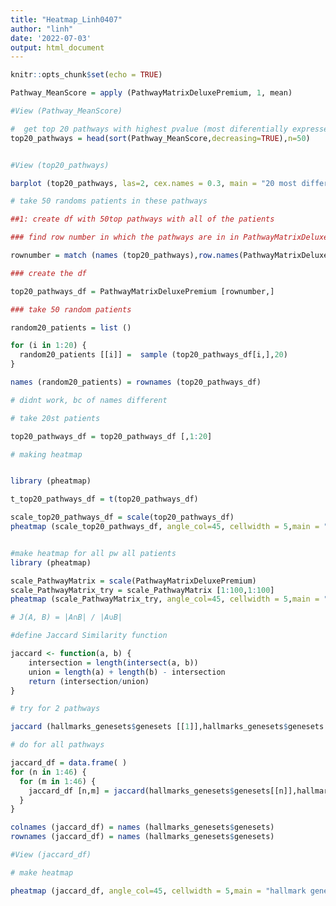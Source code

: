 ```yaml
---
title: "Heatmap_Linh0407"
author: "linh"
date: '2022-07-03'
output: html_document
---
```


```r
knitr::opts_chunk$set(echo = TRUE)
```

```r


Pathway_MeanScore = apply (PathwayMatrixDeluxePremium, 1, mean)

#View (Pathway_MeanScore)

```


```r

#  get top 20 pathways with highest pvalue (most diferentially expressed)
top20_pathways = head(sort(Pathway_MeanScore,decreasing=TRUE),n=50)


#View (top20_pathways)


```


```r

barplot (top20_pathways, las=2, cex.names = 0.3, main = "20 most differentially expressed pathways in all cancer types")


```


```r

# take 50 randoms patients in these pathways

##1: create df with 50top pathways with all of the patients

### find row number in which the pathways are in in PathwayMatrixDeluxePremium

rownumber = match (names (top20_pathways),row.names(PathwayMatrixDeluxePremium))

### create the df

top20_pathways_df = PathwayMatrixDeluxePremium [rownumber,]

### take 50 random patients

random20_patients = list ()

for (i in 1:20) {
  random20_patients [[i]] =  sample (top20_pathways_df[i,],20)
}

names (random20_patients) = rownames (top20_pathways_df)

# didnt work, bc of names different

# take 20st patients

top20_pathways_df = top20_pathways_df [,1:20]

# making heatmap 


library (pheatmap)

t_top20_pathways_df = t(top20_pathways_df)

scale_top20_pathways_df = scale(top20_pathways_df) 
pheatmap (scale_top20_pathways_df, angle_col=45, cellwidth = 5,main = "heatmap top 20 pathways with 20st patients", width = 15, height = 15, fontsize = 8, fontsize_col = 4, fontsize_row = 5)


#make heatmap for all pw all patients
library (pheatmap)

scale_PathwayMatrix = scale(PathwayMatrixDeluxePremium) 
scale_PathwayMatrix_try = scale_PathwayMatrix [1:100,1:100]
pheatmap (scale_PathwayMatrix_try, angle_col=45, cellwidth = 5,main = "heatmap 100 and 100 patients", width = 15, height = 15, fontsize = 8, fontsize_col = 2, fontsize_row = 2)


```

```r

# J(A, B) = |A∩B| / |A∪B|

#define Jaccard Similarity function

jaccard <- function(a, b) {
    intersection = length(intersect(a, b))
    union = length(a) + length(b) - intersection
    return (intersection/union)
}

# try for 2 pathways 

jaccard (hallmarks_genesets$genesets [[1]],hallmarks_genesets$genesets [[2]])

# do for all pathways

jaccard_df = data.frame( )
for (n in 1:46) {
  for (m in 1:46) {
    jaccard_df [n,m] = jaccard(hallmarks_genesets$genesets[[n]],hallmarks_genesets$genesets[[m]])
  }
}

colnames (jaccard_df) = names (hallmarks_genesets$genesets)
rownames (jaccard_df) = names (hallmarks_genesets$genesets)

#View (jaccard_df)

# make heatmap

pheatmap (jaccard_df, angle_col=45, cellwidth = 5,main = "hallmark genesets overlap (Jaccard)", width = 15, height = 15, fontsize = 8, fontsize_col = 4, fontsize_row = 5)

```


